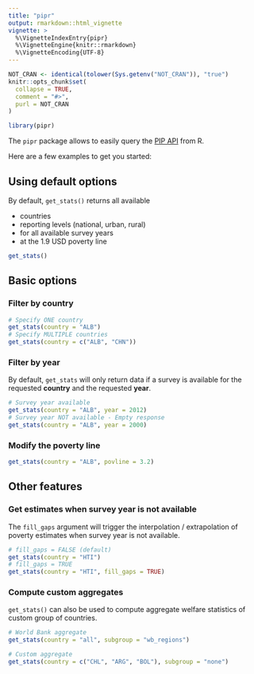 ```yaml
---
title: "pipr"
output: rmarkdown::html_vignette
vignette: >
  %\VignetteIndexEntry{pipr}
  %\VignetteEngine{knitr::rmarkdown}
  %\VignetteEncoding{UTF-8}
---
```


```r
NOT_CRAN <- identical(tolower(Sys.getenv("NOT_CRAN")), "true")
knitr::opts_chunk$set(
  collapse = TRUE,
  comment = "#>",
  purl = NOT_CRAN
)
```

```r
library(pipr)
```

The `pipr` package allows to easily query the [PIP API](https://pip.worldbank.org/api) from R.

Here are a few examples to get you started:

## Using default options

By default, `get_stats()` returns all available  

- countries  
- reporting levels (national, urban, rural)  
- for all available survey years  
- at the 1.9 USD poverty line  

```r
get_stats()
```

## Basic options

### Filter by country

```r
# Specify ONE country
get_stats(country = "ALB")
# Specify MULTIPLE countries
get_stats(country = c("ALB", "CHN"))
```

### Filter by year

By default, `get_stats` will only return data if a survey is available for the requested __country__ and the requested __year__.

```r
# Survey year available
get_stats(country = "ALB", year = 2012)
# Survey year NOT available - Empty response
get_stats(country = "ALB", year = 2000)
```

### Modify the poverty line
```r
get_stats(country = "ALB", povline = 3.2)
```

## Other features

### Get estimates when survey year is not available

The `fill_gaps` argument will trigger the interpolation / extrapolation of poverty estimates when survey year is not available.

```r
# fill_gaps = FALSE (default)
get_stats(country = "HTI")
# fill_gaps = TRUE
get_stats(country = "HTI", fill_gaps = TRUE)
```

### Compute custom aggregates

`get_stats()` can also be used to compute aggregate welfare statistics of custom group of countries.

```r
# World Bank aggregate
get_stats(country = "all", subgroup = "wb_regions")

# Custom aggregate
get_stats(country = c("CHL", "ARG", "BOL"), subgroup = "none")
```
